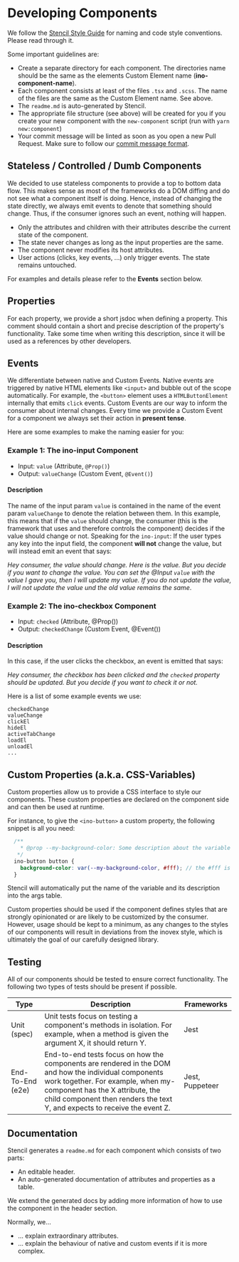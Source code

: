 
<Meta title="Docs/Contributing/Developing Components" />

# Developing Components

We follow the [Stencil Style Guide](https://stenciljs.com/docs/style-guide) for naming and code style conventions. Please read through it.

Some important guidelines are:

- Create a separate directory for each component. The directories name should be the same as the elements Custom Element name (**ino-component-name**).
- Each component consists at least of the files `.tsx` and `.scss`. The name of the files are the same as the Custom Element name. See above.
- The `readme.md` is auto-generated by Stencil.
- The appropriate file structure (see above) will be created for you if you create your new component with the `new-component` script (run with `yarn new:component`)
- Your commit message will be linted as soon as you open a new Pull Request. Make sure to follow our [commit message format](https://elements.inovex.de/dist/latest/storybook/?path=/docs/docs-contributing-commit-message-format--page).


## Stateless / Controlled / Dumb Components

We decided to use stateless components to provide a top to bottom data flow. This makes sense as most of the frameworks do a DOM diffing and do not see what a component itself is doing. Hence, instead of changing the state directly, we always emit events to denote that something should change. Thus, if the consumer ignores such an event, nothing will happen.

- Only the attributes and children with their attributes describe the current state of the component.
- The state never changes as long as the input properties are the same.
- The component never modifies its host attributes.
- User actions (clicks, key events, ...) only trigger events. The state remains untouched.

For examples and details please refer to the **Events** section below.

## Properties

For each property, we provide a short jsdoc when defining a property. This comment should contain a short and precise description of the property's functionality. Take some time when writing this description, since it will be used as a references by other developers.

## Events

We differentiate between native and Custom Events.
Native events are triggered by native HTML elements like `<input>` and bubble out of the scope automatically. For example, the `<button>` element uses a `HTMLButtonElement` internally that emits `click` events.
Custom Events are our way to inform the consumer about internal changes.
Every time we provide a Custom Event for a component we always set their action in **present tense**.

Here are some examples to make the naming easier for you:

### Example 1: The ino-input Component

- Input: `value` (Attribute, `@Prop()`)
- Output: `valueChange` (Custom Event, `@Event()`)

#### Description

The name of the input param `value` is contained in the name of the event param `valueChange` to denote the relation between them. In this example, this means that if the `value` should change, the consumer (this is the framework that uses and therefore controls the component) decides if the value should change or not. Speaking for the `ino-input`: If the user types any key into the input field, the component **will not** change the value, but will instead emit an event that says:

_Hey consumer, the value should change. Here is the value. But you decide if you want to change the value. You can set the @Input `value` with the value I gave you, then I will update my value. If you do not update the value, I will not update the value und the old value remains the same_.

### Example 2: The ino-checkbox Component

- Input: `checked` (Attribute, @Prop())
- Output: `checkedChange` (Custom Event, @Event())

#### Description

In this case, if the user clicks the checkbox, an event is emitted that says:

_Hey consumer, the checkbox has been clicked and the `checked` property should be updated. But you decide if you want to check it or not._

Here is a list of some example events we use:

```
checkedChange
valueChange
clickEl
hideEl
activeTabChange
loadEl
unloadEl
...
```

## Custom Properties (a.k.a. CSS-Variables)

Custom properties allow us to provide a CSS interface to style our components.
These custom properties are declared on the component side and can then be used at runtime.

For instance, to give the `<ino-button>` a custom property, the following snippet is all you need:
```scss
  /**
    * @prop --my-background-color: Some description about the variable
   */
  ino-button button {
    background-color: var(--my-background-color, #fff); // the #fff is the fallback value
  }
```
Stencil will automatically put the name of the variable and its description into the args table.

Custom properties should be used if the component defines styles that are strongly opinionated or are likely to be customized by the consumer.
However, usage should be kept to a minimum, as any changes to the styles of our components will result in deviations from the inovex style, which is ultimately the goal of our carefully designed library.

## Testing

All of our components should be tested to ensure correct functionality.
The following two types of tests should be present if possible.

| Type             | Description                                                                                                                                                                                                                                                 | Frameworks      |
|------------------|-------------------------------------------------------------------------------------------------------------------------------------------------------------------------------------------------------------------------------------------------------------|-----------------|
| Unit (spec)      | Unit tests focus on testing a component's methods in isolation. For example, when a method is given the argument X, it should return Y.                                                                                                                     | Jest            |
| End-To-End (e2e) | End-to-end tests focus on how the components are rendered in the DOM and how the individual components work together.  For example, when my-component has the X attribute, the child component then renders the text Y, and expects to receive the event Z. | Jest, Puppeteer |

## Documentation

Stencil generates a `readme.md` for each component which consists of two parts:

- An editable header.
- An auto-generated documentation of attributes and properties as a table.

We extend the generated docs by adding more information of how to use the component in the header section.

Normally, we...

- ... explain extraordinary attributes.
- ... explain the behaviour of native and custom events if it is more complex.
